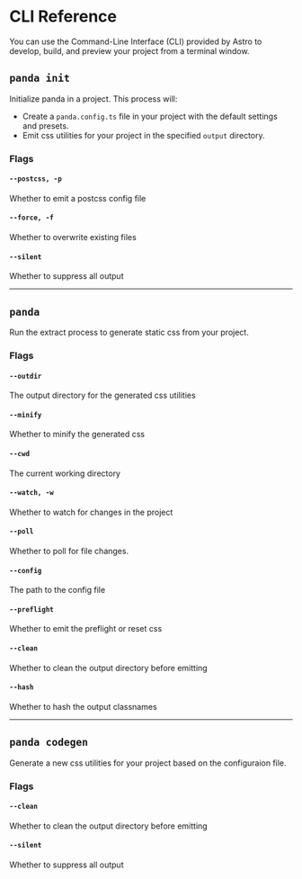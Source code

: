 # CLI Reference

You can use the Command-Line Interface (CLI) provided by Astro to develop, build, and preview your project from a
terminal window.

## `panda init`

Initialize panda in a project. This process will:

- Create a `panda.config.ts` file in your project with the default settings and presets.
- Emit css utilities for your project in the specified `output` directory.

### Flags

#### `--postcss, -p`

Whether to emit a postcss config file

#### `--force, -f`

Whether to overwrite existing files

#### `--silent`

Whether to suppress all output

---

## `panda`

Run the extract process to generate static css from your project.

### Flags

#### `--outdir`

The output directory for the generated css utilities

#### `--minify`

Whether to minify the generated css

#### `--cwd`

The current working directory

#### `--watch, -w`

Whether to watch for changes in the project

#### `--poll`

Whether to poll for file changes.

#### `--config`

The path to the config file

#### `--preflight`

Whether to emit the preflight or reset css

#### `--clean`

Whether to clean the output directory before emitting

#### `--hash`

Whether to hash the output classnames

---

## `panda codegen`

Generate a new css utilities for your project based on the configuraion file.

### Flags

#### `--clean`

Whether to clean the output directory before emitting

#### `--silent`

Whether to suppress all output
